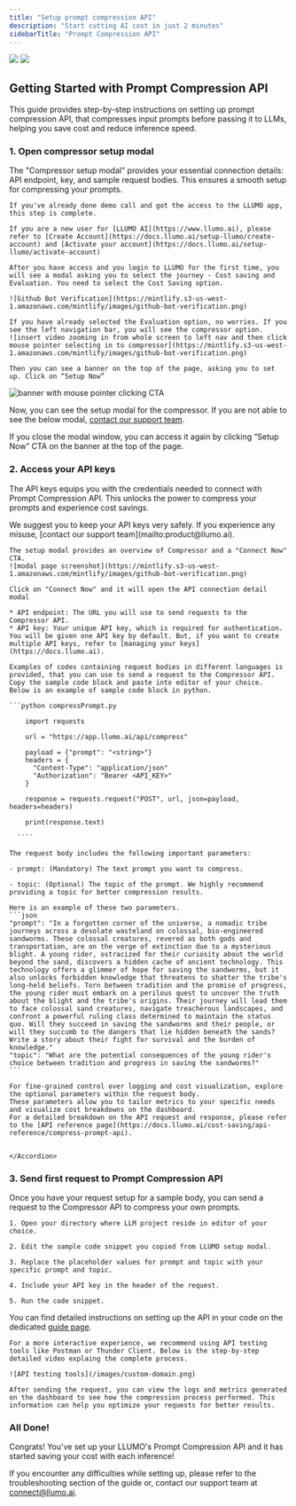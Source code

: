 ```yaml
---
title: "Setup prompt compression API"
description: "Start cutting AI cost in just 2 minutes"
sidebarTitle: "Prompt Compression API"
---
```


<img
  className="block dark:hidden"
  src="https://mintlify-assets.b-cdn.net/hero-light.png"
/>
<img
  className="hidden dark:block"
  src="https://mintlify-assets.b-cdn.net/hero-dark.png"
/>

## Getting Started with Prompt Compression API

This guide provides step-by-step instructions on setting up prompt compression API, that compresses input prompts before passing it to LLMs, helping you save cost and reduce inference speed.

### 1. Open compressor setup modal

The "Compressor setup modal" provides your essential connection details: API endpoint, key, and sample request bodies. This ensures a smooth setup for compressing your prompts.

<AccordionGroup>
  <Accordion icon="user" title="Login and get access">

    If you've already done demo call and got the access to the LLUMO app, this step is complete.

    If you are a new user for [LLUMO AI](https://www.llumo.ai), please refer to [Create Account](https://docs.llumo.ai/setup-llumo/create-account) and [Activate your account](https://docs.llumo.ai/setup-llumo/activate-account)

  </Accordion>

  <Accordion icon="arrow-pointer" title="Select cost saving journey">
  
    After you have access and you login to LLUMO for the first time, you will see a modal asking you to select the journey - Cost saving and Evaluation. You need to select the Cost Saving option.

    ![Github Bot Verification](https://mintlify.s3-us-west-1.amazonaws.com/mintlify/images/github-bot-verification.png)

  </Accordion>
  <Accordion icon="bars" title="Navigate to Compressor and open setup modal">
  
    If you have already selected the Evaluation option, no worries. If you see the left navigation bar, you will see the compressor option.
    ![insert video zooming in from whole screen to left nav and then click mouse pointer selecting in to compressor](https://mintlify.s3-us-west-1.amazonaws.com/mintlify/images/github-bot-verification.png)

    Then you can see a banner on the top of the page, asking you to set up. Click on “Setup Now”

![banner with mouse pointer clicking CTA](https://mintlify.s3-us-west-1.amazonaws.com/mintlify/images/github-bot-verification.png)

  </Accordion>

</AccordionGroup>

Now, you can see the setup modal for the compressor. If you are not able to see the below modal, [contact our support team](mailto:product@llumo.ai).

If you close the modal window, you can access it again by clicking “Setup Now” CTA on the banner at the top of the page.

### 2. Access your API keys

The API keys equips you with the credentials needed to connect with Prompt Compression API. This unlocks the power to compress your prompts and experience cost savings.

<Note>
  We suggest you to keep your API keys very safely. If you experience any
  misuse, [contact our support team](mailto:product@llumo.ai).
</Note>

<AccordionGroup>
  <Accordion icon="arrow-pointer" title="Click on Connect Now">
  
    The setup modal provides an overview of Compressor and a "Connect Now" CTA.
    ![modal page screenshot](https://mintlify.s3-us-west-1.amazonaws.com/mintlify/images/github-bot-verification.png)

    Click on "Connect Now" and it will open the API connection detail modal

  </Accordion>

  <Accordion icon="copy" title="Copy API endpoint and API key">
  
    * API endpoint: The URL you will use to send requests to the Compressor API.
    * API key: Your unique API key, which is required for authentication. You will be given one API key by default. But, if you want to create multiple API keys, refer to [managing your keys](https://docs.llumo.ai).

  </Accordion>

  <Accordion icon="plus" title="Add sample code in your editor">

    Examples of codes containing request bodies in different languages is provided, that you can use to send a request to the Compressor API. Copy the sample code block and paste into editor of your choice.
    Below is an example of sample code block in python.

    ```python compressPrompt.py

        import requests

        url = "https://app.llumo.ai/api/compress"

        payload = {"prompt": "<string>"}
        headers = {
          "Content-Type": "application/json"
          "Authorization": "Bearer <API_KEY>"
        }

        response = requests.request("POST", url, json=payload, headers=headers)

        print(response.text)

      ````

  </Accordion>

  <Accordion icon="file" title="Understand the request body">

    The request body includes the following important parameters:

    - prompt: (Mandatory) The text prompt you want to compress.

    - topic: (Optional) The topic of the prompt. We highly recommend providing a topic for better compression results.

    Here is an example of these two parameters.
    ```json
    "prompt": "In a forgotten corner of the universe, a nomadic tribe journeys across a desolate wasteland on colossal, bio-engineered sandworms. These colossal creatures, revered as both gods and transportation, are on the verge of extinction due to a mysterious blight. A young rider, ostracized for their curiosity about the world beyond the sand, discovers a hidden cache of ancient technology. This technology offers a glimmer of hope for saving the sandworms, but it also unlocks forbidden knowledge that threatens to shatter the tribe's long-held beliefs. Torn between tradition and the promise of progress, the young rider must embark on a perilous quest to uncover the truth about the blight and the tribe's origins. Their journey will lead them to face colossal sand creatures, navigate treacherous landscapes, and confront a powerful ruling class determined to maintain the status quo. Will they succeed in saving the sandworms and their people, or will they succumb to the dangers that lie hidden beneath the sands? Write a story about their fight for survival and the burden of knowledge."
    "topic": "What are the potential consequences of the young rider's choice between tradition and progress in saving the sandworms?"
    ```

    For fine-grained control over logging and cost visualization, explore the optional parameters within the request body.
    These parameters allow you to tailor metrics to your specific needs and visualize cost breakdowns on the dashboard.
    For a detailed breakdown on the API request and response, please refer to the [API reference page](https://docs.llumo.ai/cost-saving/api-reference/compress-prompt-api).


    </Accordion>

</AccordionGroup>

### 3. Send first request to Prompt Compression API

Once you have your request setup for a sample body, you can send a request to the Compressor API to compress your own prompts.

<AccordionGroup>
  <Accordion icon="message-bot" title="Write code with correct request body in editor">

    1. Open your directory where LLM project reside in editor of your choice.

    2. Edit the sample code snippet you copied from LLUMO setup modal.

    3. Replace the placeholder values for prompt and topic with your specific prompt and topic.

    4. Include your API key in the header of the request.

    5. Run the code snippet.

You can find detailed instructions on setting up the API in your code on the dedicated [guide page](https://docs.llumo.ai/cost-saving/how-to-docs/compress-first-prompt).

  </Accordion>

  <Accordion icon="globe" title="Sending request via API testing tools">

    For a more interactive experience, we recommend using API testing tools like Postman or Thunder Client. Below is the step-by-step detailed video explaing the complete process.

    ![API testing tools](/images/custom-domain.png)

  </Accordion>

  <Accordion icon="chart-simple" title="See the request in logs and visualise metrics on dashboard">

    After sending the request, you can view the logs and metrics generated on the dashboard to see how the compression process performed. This information can help you optimize your requests for better results.

  </Accordion>
</AccordionGroup>

### All Done!

Congrats! You've set up your LLUMO's Prompt Compression API and it has started saving your cost with each inference!

If you encounter any difficulties while setting up, please refer to the troubleshooting section of the guide or, contact our support team at [connect@llumo.ai](mailto:connect@llumo.ai).

```

```
